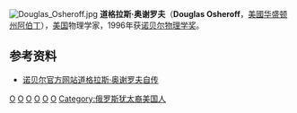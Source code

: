 [[File:Douglas_Osheroff.jpg|thumb]]
'''道格拉斯·奥谢罗夫'''（'''Douglas Osheroff'''，{{bd|1945年|8月1日|||catIdx=Osheroff}}[[美國|美國]][[阿伯丁_(华盛顿州)|华盛顿州阿伯丁]]），[[美国|美国]]物理学家，1996年获[[诺贝尔物理学奖|诺贝尔物理学奖]]。

== 参考资料 ==
* [http://nobelprize.org/nobel_prizes/physics/laureates/1996/osheroff-autobio.html 诺贝尔官方网站道格拉斯·奥谢罗夫自传]

{{诺贝尔奖获得者小作品}}
{{诺贝尔物理学奖获得者}}
{{Authority control}}

[[Category:美国物理学家|O]]
[[Category:诺贝尔物理学奖获得者|O]]
[[Category:美國諾貝爾獎獲得者|O]]
[[Category:猶太諾貝爾獎獲得者|O]]
[[Category:加州理工學院校友|O]]
[[Category:康乃爾大學校友|O]]
[[Category:俄罗斯犹太裔美国人|Category:俄罗斯犹太裔美国人]]